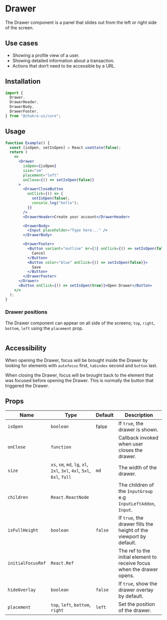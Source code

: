 # Drawer

The Drawer component is a panel that slides out from the left or right side of
the screen.

## Use cases

- Showing a profile view of a user.
- Showing detailed information about a transaction.
- Actions that don‘t need to be accessible by a URL.

## Installation

```js
import {
  Drawer,
  DrawerHeader,
  DrawerBody,
  DrawerFooter,
} from "@chakra-ui/core";
```

## Usage

```jsx
function Example() {
  const [isOpen, setIsOpen] = React.useState(false);
  return (
    <>
      <Drawer
        isOpen={isOpen}
        size="sm"
        placement="left"
        onClose={() => setIsOpen(false)}
      >
        <DrawerCloseButton
          onClick={() => {
            setIsOpen(false);
            console.log("hello");
          }}
        />
        <DrawerHeader>Create your account</DrawerHeader>

        <DrawerBody>
          <Input placeholder="Type here..." />
        </DrawerBody>

        <DrawerFooter>
          <Button variant="outline" mr={3} onClick={() => setIsOpen(false)}>
            Cancel
          </Button>
          <Button color="blue" onClick={() => setIsOpen(false)}>
            Save
          </Button>
        </DrawerFooter>
      </Drawer>
      <Button onClick={() => setIsOpen(true)}>Open Drawer</Button>
    </>
  );
}
```

### Drawer positions

The Drawer component can appear on all side of the screens; `top`, `right`,
`bottom`, `left` using the `placement` prop.

```jsx
```

## Accessibility

When opening the Drawer, focus will be brought inside the Drawer by looking for
elements with `autofocus` first, `tabindex` second and `button` last.

When closing the Drawer, focus will be brought back to the element that was
focused before opening the Drawer. This is normally the button that triggered
the Drawer.

## Props

| Name              | Type                                                                    | Default | Description                                                            |
| ----------------- | ----------------------------------------------------------------------- | ------- | ---------------------------------------------------------------------- |
| `isOpen`          | `boolean`                                                               | false   | If `true`, the drawer is shown.                                        |
| `onClose`         | `function`                                                              |         | Callback invoked when user closes the drawer.                          |
| `size`            | `xs`, `sm`, `md`, `lg`, `xl`, `2xl`, `3xl`, `4xl`, `5xl`, `6xl`, `full` | `md`    | The width of the drawer.                                               |
| `children`        | `React.ReactNode`                                                       |         | The children of the `InputGroup` e.g `InputLeftAddon`, `Input`.        |
| `isFullHeight`    | `boolean`                                                               | `false` | If `true`, the drawer fills the height of the viewport by default.     |
| `initialFocusRef` | `React.Ref`                                                             |         | The ref to the initial element to receive focus when the drawer opens. |
| `hideOverlay`     | `boolean`                                                               | `false` | If `true`, show the drawer overlay by default.                         |
| `placement`       | `top`, `left`, `bottom`, `right`                                        | `left`  | Set the position of the drawer.                                        |
